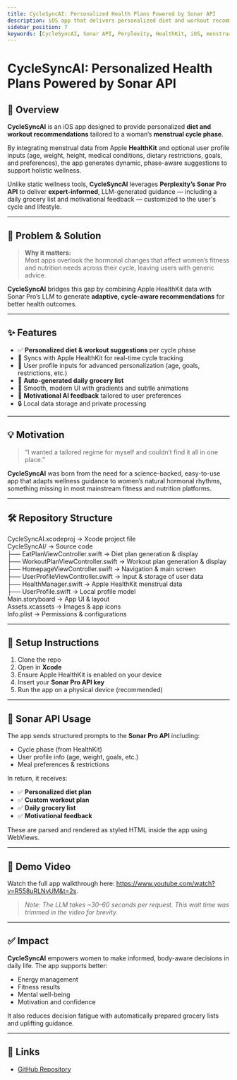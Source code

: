 ```yaml
---
title: CycleSyncAI: Personalized Health Plans Powered by Sonar API
description: iOS app that delivers personalized diet and workout recommendations for women, powered by Apple HealthKit and Perplexity’s Sonar Pro API.
sidebar_position: 7
keywords: [CycleSyncAI, Sonar API, Perplexity, HealthKit, iOS, menstrual cycle, fitness, nutrition, LLM, AI, wellness, personalized, app]
---
```


# CycleSyncAI: Personalized Health Plans Powered by Sonar API

## 🚀 Overview

**CycleSyncAI** is an iOS app designed to provide personalized **diet and workout recommendations** tailored to a woman’s **menstrual cycle phase**.

By integrating menstrual data from Apple **HealthKit** and optional user profile inputs (age, weight, height, medical conditions, dietary restrictions, goals, and preferences), the app generates dynamic, phase-aware suggestions to support holistic wellness.

Unlike static wellness tools, **CycleSyncAI** leverages **Perplexity’s Sonar Pro API** to deliver **expert-informed**, LLM-generated guidance — including a daily grocery list and motivational feedback — customized to the user's cycle and lifestyle.

---

## 🧠 Problem & Solution

> **Why it matters:**  
Most apps overlook the hormonal changes that affect women’s fitness and nutrition needs across their cycle, leaving users with generic advice.

**CycleSyncAI** bridges this gap by combining Apple HealthKit data with Sonar Pro’s LLM to generate **adaptive, cycle-aware recommendations** for better health outcomes.

---

## ✨ Features

- ✅ **Personalized diet & workout suggestions** per cycle phase
- 🔄 Syncs with Apple HealthKit for real-time cycle tracking
- 👤 User profile inputs for advanced personalization (age, goals, restrictions, etc.)
- 🛒 **Auto-generated daily grocery list**
- 🎨 Smooth, modern UI with gradients and subtle animations
- 💬 **Motivational AI feedback** tailored to user preferences
- 🔒 Local data storage and private processing

---

## 💡 Motivation

> “I wanted a tailored regime for myself and couldn’t find it all in one place.”

**CycleSyncAI** was born from the need for a science-backed, easy-to-use app that adapts wellness guidance to women’s natural hormonal rhythms, something missing in most mainstream fitness and nutrition platforms.

---

## 🛠️ Repository Structure

CycleSyncAI.xcodeproj          → Xcode project file  
CycleSyncAI/                   → Source code  
├── EatPlanViewController.swift        → Diet plan generation & display  
├── WorkoutPlanViewController.swift    → Workout plan generation & display  
├── HomepageViewController.swift       → Navigation & main screen  
├── UserProfileViewController.swift    → Input & storage of user data  
├── HealthManager.swift                → Apple HealthKit menstrual data  
├── UserProfile.swift                  → Local profile model  
Main.storyboard               → App UI & layout  
Assets.xcassets              → Images & app icons  
Info.plist                   → Permissions & configurations  

---

## 🔧 Setup Instructions

1. Clone the repo  
2. Open in **Xcode**  
3. Ensure Apple HealthKit is enabled on your device  
4. Insert your **Sonar Pro API key**  
5. Run the app on a physical device (recommended)

---

## 🧬 Sonar API Usage

The app sends structured prompts to the **Sonar Pro API** including:

- Cycle phase (from HealthKit)
- User profile info (age, weight, goals, etc.)
- Meal preferences & restrictions

In return, it receives:

- ✅ **Personalized diet plan**
- ✅ **Custom workout plan**
- ✅ **Daily grocery list**
- ✅ **Motivational feedback**

These are parsed and rendered as styled HTML inside the app using WebViews.

---

## 🎥 Demo Video

Watch the full app walkthrough here: https://www.youtube.com/watch?v=R558uRLNvUM&t=2s.

> *Note: The LLM takes ~30–60 seconds per request. This wait time was trimmed in the video for brevity.*

---

## ✅ Impact

**CycleSyncAI** empowers women to make informed, body-aware decisions in daily life. The app supports better:

- Energy management  
- Fitness results  
- Mental well-being  
- Motivation and confidence

It also reduces decision fatigue with automatically prepared grocery lists and uplifting guidance.

---

## 🔗 Links

- [GitHub Repository](https://github.com/medhini98/cyclesyncai-api-cookbook)
